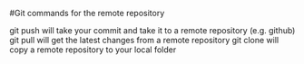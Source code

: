 #Git commands for the remote repository

git push will take your commit and take it to a remote repository (e.g. github)
git pull will get the latest changes  from a remote repository
git clone will copy a remote repository to your local folder